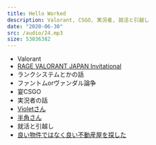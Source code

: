 ```yaml
---
title: Hello Worked
description: Valorant, CSGO, 実況者, 就活と引越し
date: "2020-06-30"
src: /audio/24.mp3
size: 53036382
---
```


<MP3 src='/audio/24.mp3' />

- Valorant
- [RAGE VALORANT JAPAN Invitational](https://www.negitaku.org/news/n-24101)
- ランクシステムとかの話
- ファントムorヴァンダル論争
- 宴CSGO
- 実況者の話
- [Violetさん](https://www.youtube.com/channel/UCdW8twg7mOeqsp_zBxj28jg)
- [半角さん](https://www.twitch.tv/17uu)
- 就活と引越し
- [良い物件ではなく良い不動産屋を探した](https://blog.shibayu36.org/entry/2014/07/17/082617)